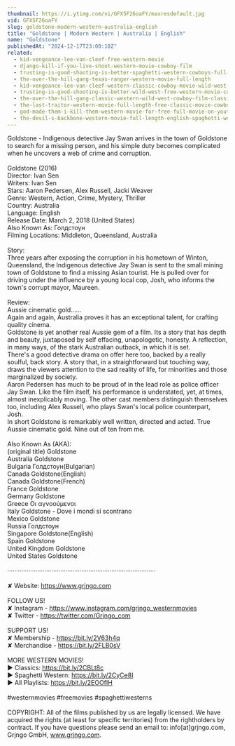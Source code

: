 ```yaml
---
thumbnail: https://i.ytimg.com/vi/GFX5F26oaFY/maxresdefault.jpg
vid: GFX5F26oaFY
slug: goldstone-modern-western-australia-english
title: "Goldstone | Modern Western | Australia | English"
name: "Goldstone"
publishedAt: "2024-12-17T23:00:18Z"
related:
  - kid-vengeance-lee-van-cleef-free-western-movie
  - django-kill-if-you-live-shoot-western-movie-cowboy-film
  - trusting-is-good-shooting-is-better-spaghetti-western-cowboys-full-western
  - the-over-the-hill-gang-texas-ranger-western-movie-full-length
  - kid-vengeance-lee-van-cleef-western-classic-cowboy-movie-wild-west-american-westerns
  - trusting-is-good-shooting-is-better-wild-west-free-western-movie-cowboys-english
  - the-over-the-hill-gang-classic-western-wild-west-cowboy-film-classic-westerns-english
  - the-last-traitor-western-movie-full-length-free-classic-movie-cowboys-wild-west-films
  - god-made-them-i-kill-them-western-movie-for-free-full-movie-on-youtube-cowboy-film
  - the-devil-s-backbone-western-movie-full-length-english-spaghetti-western-cowboyfilm-watchfree
---
```


Goldstone - Indigenous detective Jay Swan arrives in the town of Goldstone to search for a missing person, and his simple duty becomes complicated when he uncovers a web of crime and corruption.<br />
<br />
Goldstone (2016)<br />
Director: Ivan Sen<br />
Writers: Ivan Sen<br />
Stars: Aaron Pedersen, Alex Russell, Jacki Weaver<br />
Genre: Western, Action, Crime, Mystery, Thriller<br />
Country: Australia<br />
Language: English<br />
Release Date: March 2, 2018 (United States)<br />
Also Known As: Голдстоун<br />
Filming Locations: Middleton, Queensland, Australia<br />
<br />
Story:<br />
Three years after exposing the corruption in his hometown of Winton, Queensland, the Indigenous detective Jay Swan is sent to the small mining town of Goldstone to find a missing Asian tourist. He is pulled over for driving under the influence by a young local cop, Josh, who informs the town's corrupt mayor, Maureen.<br />
<br />
Review:<br />
Aussie cinematic gold......<br />
Again and again, Australia proves it has an exceptional talent, for crafting quality cinema.<br />
Goldstone is yet another real Aussie gem of a film. Its a story that has depth and beauty, juxtaposed by self effacing, unapologetic, honesty. A reflection, in many ways, of the stark Australian outback, in which it is set.<br />
There's a good detective drama on offer here too, backed by a really soulful, back story. A story that, in a straightforward but touching way, draws the viewers attention to the sad reality of life, for minorities and those marginalized by society.<br />
Aaron Pedersen has much to be proud of in the lead role as police officer Jay Swan. Like the film itself, his performance is understated, yet, at times, almost inexplicably moving. The other cast members distinguish themselves too, including Alex Russell, who plays Swan's local police counterpart, Josh.<br />
In short Goldstone is remarkably well written, directed and acted. True Aussie cinematic gold. Nine out of ten from me.<br />
<br />
Also Known As (AKA):<br />
(original title) Goldstone<br />
Australia Goldstone<br />
Bulgaria Голдстоун(Bulgarian)<br />
Canada Goldstone(English)<br />
Canada Goldstone(French)<br />
France Goldstone<br />
Germany Goldstone<br />
Greece Οι αγνοούμενοι<br />
Italy Goldstone - Dove i mondi si scontrano<br />
Mexico Goldstone<br />
Russia Голдстоун<br />
Singapore Goldstone(English)<br />
Spain Goldstone<br />
United Kingdom Goldstone<br />
United States Goldstone<br />
<br />
····················································································<br />
<br />
✘ Website: https://www.grjngo.com<br />
<br />
FOLLOW US!<br />
✘ Instagram - https://www.instagram.com/grjngo_westernmovies<br />
✘ Twitter - https://twitter.com/Grjngo_com<br />
<br />
SUPPORT US!<br />
✘ Membership - https://bit.ly/2V63h4q<br />
✘ Merchandise - https://bit.ly/2FLB0sV<br />
<br />
MORE WESTERN MOVIES! <br />
► Classics: https://bit.ly/2CBLt8c <br />
► Spaghetti Western: https://bit.ly/2CyCe8I <br />
► All Playlists: https://bit.ly/2EOOfIH <br />
<br />
#westernmovies #freemovies #spaghettiwesterns<br />
<br />
COPYRIGHT: All of the films published by us are legally licensed. We have acquired the rights (at least for specific territories) from the rightholders by contract. If you have questions please send an email to: info[at]grjngo.com, Grjngo GmbH, www.grjngo.com.